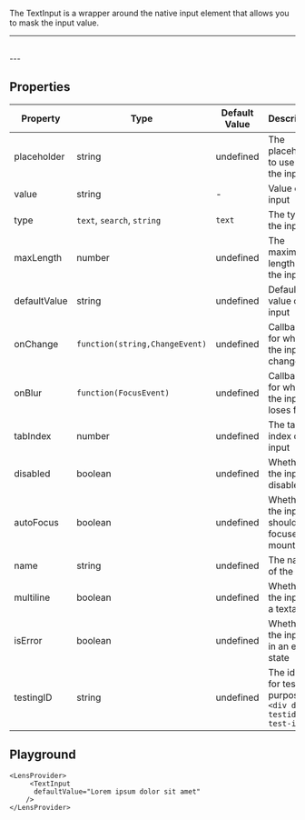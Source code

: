 
The TextInput is a wrapper around the native input element that allows you to mask the input value.

---
<LensProvider>
     <TextInput
      defaultValue="Lorem ipsum dolor sit amet"
    />
    <br/>
    <TextInput
      defaultValue="Lorem ipsum dolor sit amet"
      multiline
    />
</LensProvider>
---

## Properties

|Property|Type|Default Value|Description|Required|
|---|---|---|---|---|
|placeholder|string|undefined|The placeholder to use for the input|No|
|value|string|-|Value of the input|No|
|type|`text`, `search`, `string`|`text`|The type of the input|No|
|maxLength|number|undefined|The maximum length of the input|No|
|defaultValue|string|undefined|Default value of the input|No|
|onChange|`function(string,ChangeEvent)`|undefined|Callback for when the input changes|No|
|onBlur |`function(FocusEvent)`|undefined|Callback for when the input loses focus|No|
|tabIndex|number|undefined|The tab index of the input|No|
|disabled|boolean|undefined|Whether the input is disabled|No|
|autoFocus|boolean|undefined|Whether the input should be focused on mount|No|
|name|string|undefined|The name of the input|No|
|multiline|boolean|undefined|Whether the input is a textarea|No|
|isError|boolean|undefined|Whether the input is in an error state|No|
|testingID| string | undefined | The id used for testing purposes.<br/>`<div data-testid="my-test-id"/>` |No|


## Playground

```tsx live
<LensProvider>
     <TextInput
      defaultValue="Lorem ipsum dolor sit amet"
    />
</LensProvider>
```